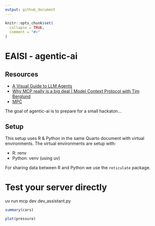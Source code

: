 ```yaml
---
output: github_document
---
```


<!-- README.md is generated from README.Rmd. Please edit that file -->

```r
knitr::opts_chunk$set(
  collapse = TRUE,
  comment = "#>"
)
```

# EAISI - agentic-ai

<!-- badges: start -->
<!-- badges: end -->

## Resources

- [A Visual Guide to LLM Agents](https://newsletter.maartengrootendorst.com/p/a-visual-guide-to-llm-agents)
- [Why MCP really is a big deal | Model Context Protocol with Tim Berglund](https://youtu.be/FLpS7OfD5-s?si=yEtR8H-eLfKPZ6YG)
- [MPC](https://modelcontextprotocol.io/introduction)

The goal of agentic-ai is to prepare for a small hackaton...

## Setup

This setup uses R & Python in the same Quarto document with virtual environments.
The virtual environments are setup with:

- R: renv
- Python: venv (using uv)

For sharing data between R and Python we use the `reticulate` package.

# Test your server directly
uv run mcp dev dev_assistant.py


```r
summary(cars)
```


```r
plot(pressure)
```


